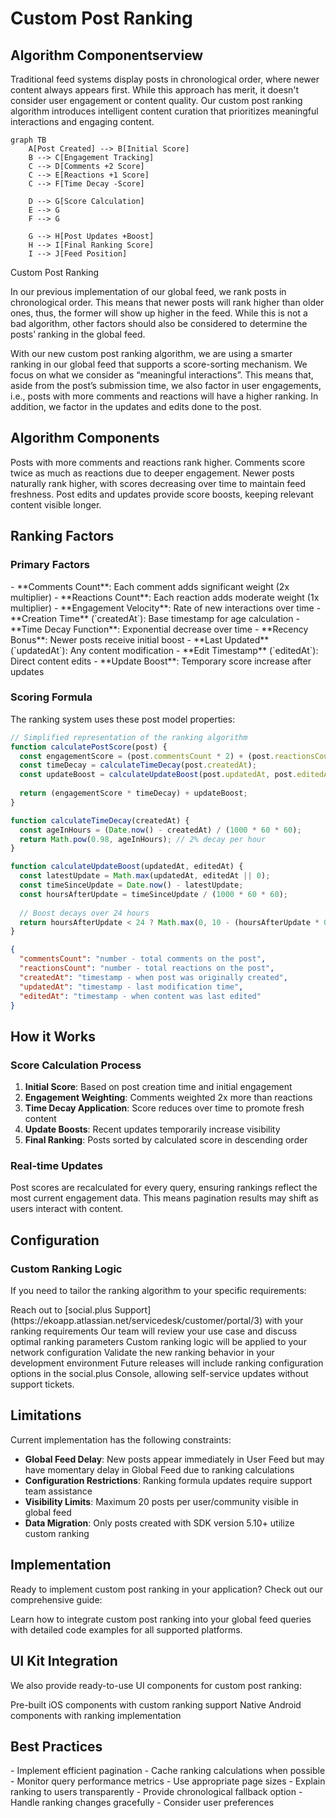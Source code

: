 # Custom Post Ranking

## Algorithm Componentserview

Traditional feed systems display posts in chronological order, where newer content always appears first. While this approach has merit, it doesn't consider user engagement or content quality. Our custom post ranking algorithm introduces intelligent content curation that prioritizes meaningful interactions and engaging content.

```mermaid
graph TB
    A[Post Created] --> B[Initial Score]
    B --> C[Engagement Tracking]
    C --> D[Comments +2 Score]
    C --> E[Reactions +1 Score]
    C --> F[Time Decay -Score]
    
    D --> G[Score Calculation]
    E --> G
    F --> G
    
    G --> H[Post Updates +Boost]
    H --> I[Final Ranking Score]
    I --> J[Feed Position]
```
Custom Post Ranking

In our previous implementation of our global feed, we rank posts in chronological order. This means that newer posts will rank higher than older ones, thus, the former will show up higher in the feed. While this is not a bad algorithm, other factors should also be considered to determine the posts’ ranking in the global feed.

With our new custom post ranking algorithm, we are using a smarter ranking in our global feed that supports a score-sorting mechanism. We focus on what we consider as “meaningful interactions”. This means that, aside from the post’s submission time, we also factor in user engagements, i.e., posts with more comments and reactions will have a higher ranking. In addition, we factor in the updates and edits done to the post.

## Algorithm Components

<CardGroup cols={3}>
  <Card title="Engagement Rate" icon="heart">
    Posts with more comments and reactions rank higher. Comments score twice as much as reactions due to deeper engagement.
  </Card>
  
  <Card title="Time Decay" icon="clock">
    Newer posts naturally rank higher, with scores decreasing over time to maintain feed freshness.
  </Card>
  
  <Card title="Update Boost" icon="arrow-up">
    Post edits and updates provide score boosts, keeping relevant content visible longer.
  </Card>
</CardGroup>

## Ranking Factors

### Primary Factors

<AccordionGroup>
  <Accordion title="Engagement Metrics">
    - **Comments Count**: Each comment adds significant weight (2x multiplier)
    - **Reactions Count**: Each reaction adds moderate weight (1x multiplier)
    - **Engagement Velocity**: Rate of new interactions over time
  </Accordion>

  <Accordion title="Temporal Factors">
    - **Creation Time** (`createdAt`): Base timestamp for age calculation
    - **Time Decay Function**: Exponential decrease over time
    - **Recency Bonus**: Newer posts receive initial boost
  </Accordion>

  <Accordion title="Content Updates">
    - **Last Updated** (`updatedAt`): Any content modification
    - **Edit Timestamp** (`editedAt`): Direct content edits
    - **Update Boost**: Temporary score increase after updates
  </Accordion>
</AccordionGroup>

### Scoring Formula

The ranking system uses these post model properties:

```javascript Mathematical Formula
// Simplified representation of the ranking algorithm
function calculatePostScore(post) {
  const engagementScore = (post.commentsCount * 2) + (post.reactionsCount * 1);
  const timeDecay = calculateTimeDecay(post.createdAt);
  const updateBoost = calculateUpdateBoost(post.updatedAt, post.editedAt);
  
  return (engagementScore * timeDecay) + updateBoost;
}

function calculateTimeDecay(createdAt) {
  const ageInHours = (Date.now() - createdAt) / (1000 * 60 * 60);
  return Math.pow(0.98, ageInHours); // 2% decay per hour
}

function calculateUpdateBoost(updatedAt, editedAt) {
  const latestUpdate = Math.max(updatedAt, editedAt || 0);
  const timeSinceUpdate = Date.now() - latestUpdate;
  const hoursAfterUpdate = timeSinceUpdate / (1000 * 60 * 60);
  
  // Boost decays over 24 hours
  return hoursAfterUpdate < 24 ? Math.max(0, 10 - (hoursAfterUpdate * 0.4)) : 0;
}
```

```json Post Model Properties
{
  "commentsCount": "number - total comments on the post",
  "reactionsCount": "number - total reactions on the post", 
  "createdAt": "timestamp - when post was originally created",
  "updatedAt": "timestamp - last modification time",
  "editedAt": "timestamp - when content was last edited"
}
```

## How it Works

### Score Calculation Process

1. **Initial Score**: Based on post creation time and initial engagement
2. **Engagement Weighting**: Comments weighted 2x more than reactions
3. **Time Decay Application**: Score reduces over time to promote fresh content
4. **Update Boosts**: Recent updates temporarily increase visibility
5. **Final Ranking**: Posts sorted by calculated score in descending order

### Real-time Updates

<Info>
Post scores are recalculated for every query, ensuring rankings reflect the most current engagement data. This means pagination results may shift as users interact with content.
</Info>

## Configuration

### Custom Ranking Logic

If you need to tailor the ranking algorithm to your specific requirements:

<Steps>
  <Step title="Contact Support">
    Reach out to [social.plus Support](https://ekoapp.atlassian.net/servicedesk/customer/portal/3) with your ranking requirements
  </Step>
  
  <Step title="Review Process">
    Our team will review your use case and discuss optimal ranking parameters
  </Step>
  
  <Step title="Implementation">
    Custom ranking logic will be applied to your network configuration
  </Step>
  
  <Step title="Testing">
    Validate the new ranking behavior in your development environment
  </Step>
</Steps>

<Note>
Future releases will include ranking configuration options in the social.plus Console, allowing self-service updates without support tickets.
</Note>

## Limitations

<Warning>
Current implementation has the following constraints:

- **Global Feed Delay**: New posts appear immediately in User Feed but may have momentary delay in Global Feed due to ranking calculations
- **Configuration Restrictions**: Ranking formula updates require support team assistance
- **Visibility Limits**: Maximum 20 posts per user/community visible in global feed
- **Data Migration**: Only posts created with SDK version 5.10+ utilize custom ranking
</Warning>

## Implementation

Ready to implement custom post ranking in your application? Check out our comprehensive guide:

<Card title="Query Global Feed Implementation" icon="code" href="./query-global-feed">
  Learn how to integrate custom post ranking into your global feed queries with detailed code examples for all supported platforms.
</Card>

## UI Kit Integration

We also provide ready-to-use UI components for custom post ranking:

<CardGroup cols={2}>
  <Card title="iOS UI Kit" icon="apple" href="/uikit/components/overview">
    Pre-built iOS components with custom ranking support
  </Card>
  
  <Card title="Android UI Kit" icon="android" href="/uikit/components/overview">
    Native Android components with ranking implementation
  </Card>
</CardGroup>

## Best Practices

<CardGroup cols={2}>
  <Card title="Performance" icon="bolt">
    - Implement efficient pagination
    - Cache ranking calculations when possible
    - Monitor query performance metrics
    - Use appropriate page sizes
  </Card>
  
  <Card title="User Experience" icon="users">
    - Explain ranking to users transparently
    - Provide chronological fallback option
    - Handle ranking changes gracefully
    - Consider user preferences
  </Card>
</CardGroup>
